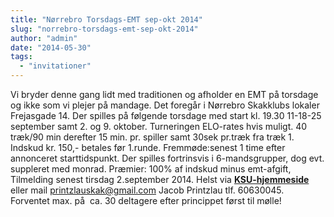 ```yaml
---
title: "Nørrebro Torsdags-EMT sep-okt 2014"
slug: "norrebro-torsdags-emt-sep-okt-2014"
author: "admin"
date: "2014-05-30"
tags: 
  - "invitationer"
---
```


Vi bryder denne gang lidt med traditionen og afholder en EMT på torsdage og ikke som vi plejer på mandage. Det foregår i Nørrebro Skakklubs lokaler Frejasgade 14. Der spilles på følgende torsdage med start kl. 19.30 11-18-25 september samt 2. og 9. oktober. Turneringen ELO-rates hvis muligt. 40 træk/90 min derefter 15 min. pr. spiller samt 30sek pr.træk fra træk 1. Indskud kr. 150,- betales før 1.runde. Fremmøde:senest 1 time efter annonceret starttidspunkt. Der spilles fortrinsvis i 6-mandsgrupper, dog evt. suppleret med monrad. Præmier: 100% af indskud minus emt-afgift, Tilmelding senest tirsdag 2.september 2014. Helst via **[KSU-hjemmeside](http://www.ksu.dk/kalender/dotnet/viskalender.aspx?id=1351)** eller mail [printzlauskak@gmail.com](http://www.ksu.dk/ksu_admin/FCKeditor/editor/) Jacob Printzlau tlf. 60630045. Forventet max. på  ca. 30 deltagere efter princippet først til mølle!
